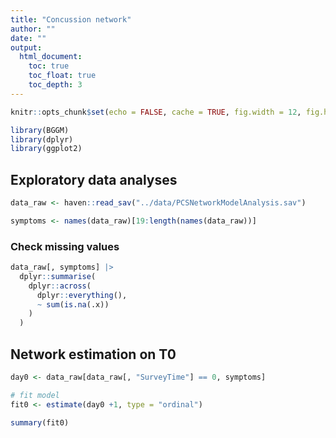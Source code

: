 ```yaml
---
title: "Concussion network"
author: ""
date: ""
output:
  html_document:
    toc: true
    toc_float: true
    toc_depth: 3
---
```



```r
knitr::opts_chunk$set(echo = FALSE, cache = TRUE, fig.width = 12, fig.height = 12)

library(BGGM)
library(dplyr)
library(ggplot2)
```

## Exploratory data analyses

```r
data_raw <- haven::read_sav("../data/PCSNetworkModelAnalysis.sav")

symptoms <- names(data_raw)[19:length(names(data_raw))]
```

### Check missing values

```r
data_raw[, symptoms] |> 
  dplyr::summarise(
    dplyr::across(
      dplyr::everything(),
      ~ sum(is.na(.x))
    )
  )
```

## Network estimation on T0

```r
day0 <- data_raw[data_raw[, "SurveyTime"] == 0, symptoms]

# fit model
fit0 <- estimate(day0 +1, type = "ordinal")

summary(fit0)
```

